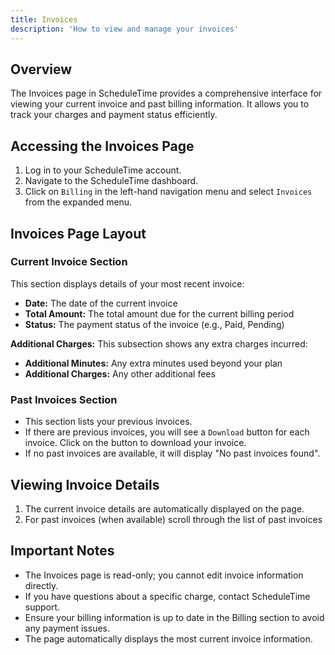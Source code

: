 ```yaml
---
title: Invoices
description: 'How to view and manage your invoices'
---
```


## Overview
The Invoices page in ScheduleTime provides a comprehensive interface for viewing your current invoice and past billing information. It allows you to track your charges and payment status efficiently.

## Accessing the Invoices Page
1. Log in to your ScheduleTime account.
2. Navigate to the ScheduleTime dashboard.
3. Click on `Billing` in the left-hand navigation menu and select `Invoices` from the expanded menu.

## Invoices Page Layout

### Current Invoice Section
This section displays details of your most recent invoice:
- **Date:** The date of the current invoice
- **Total Amount:** The total amount due for the current billing period
- **Status:** The payment status of the invoice (e.g., Paid, Pending)

**Additional Charges:** This subsection shows any extra charges incurred:
- **Additional Minutes:** Any extra minutes used beyond your plan
- **Additional Charges:** Any other additional fees

### Past Invoices Section
- This section lists your previous invoices.
- If there are previous invoices, you will see a `Download` button for each invoice. Click on the button to download your invoice.
- If no past invoices are available, it will display "No past invoices found".

## Viewing Invoice Details

1. The current invoice details are automatically displayed on the page.
2. For past invoices (when available) scroll through the list of past invoices


## Important Notes

- The Invoices page is read-only; you cannot edit invoice information directly.
- If you have questions about a specific charge, contact ScheduleTime support.
- Ensure your billing information is up to date in the Billing section to avoid any payment issues.
- The page automatically displays the most current invoice information.
